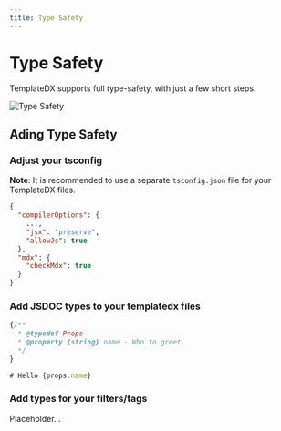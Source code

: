 ```yaml
---
title: Type Safety
---
```


# Type Safety

TemplateDX supports full type-safety, with just a few short steps.

![Type Safety](/img/type-safety.gif)

## Ading Type Safety

### Adjust your tsconfig

**Note**: It is recommended to use a separate `tsconfig.json` file for your TemplateDX files.

```json
{
  "compilerOptions": {
    ...,
    "jsx": "preserve",
    "allowJs": true
  },
  "mdx": {
    "checkMdx": true
  }
}
```

### Add JSDOC types to your templatedx files
```jsx
{/**
  * @typedef Props
  * @property {string} name - Who to greet.
  */
}

# Hello {props.name}
```

### Add types for your filters/tags

Placeholder...